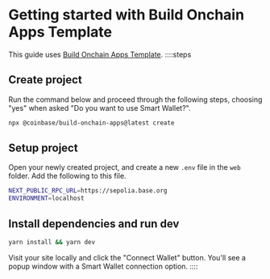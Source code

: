 # Getting started with Build Onchain Apps Template 
This guide uses [Build Onchain Apps Template](https://buildonchainapps.xyz/).
::::steps
## Create project
Run the command below and proceed through the following steps, choosing "yes" 
when asked "Do you want to use Smart Wallet?".
```bash
npx @coinbase/build-onchain-apps@latest create
```

## Setup project 
Open your newly created project, and create a new `.env` file in the `web` folder. Add the following to this file.
```bash
NEXT_PUBLIC_RPC_URL=https://sepolia.base.org
ENVIRONMENT=localhost
```

## Install dependencies and run dev 
```bash
yarn install && yarn dev
```
Visit your site locally and click the "Connect Wallet" button. You'll see a popup window with a Smart Wallet
connection option.
::::